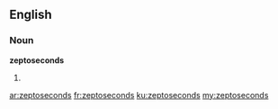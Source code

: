 ==English==

===Noun===
'''zeptoseconds'''

# {{plural of|zeptosecond}}

[[ar:zeptoseconds]]
[[fr:zeptoseconds]]
[[ku:zeptoseconds]]
[[my:zeptoseconds]]